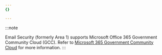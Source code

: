 ```yaml
---
{}

---
```


:::note

Email Security (formerly Area 1) supports Microsoft Office 365 Government Community Cloud (GCC). Refer to [Microsoft 365 Government Community Cloud](/email-security/reference/office365-gcc/) for more information.
:::
